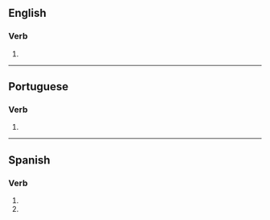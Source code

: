 {{also|récompenses|recompensés|récompensés}}

==English==

===Verb===
{{head|en|verb form}}

# {{en-third-person singular of|recompense}}

----

==Portuguese==

===Verb===
{{head|pt|verb form}}

# {{pt-verb-form-of|recompensar}}

----

==Spanish==

===Verb===
{{head|es|verb form}}

# {{es-verb form of|ending=ar|mood=imperative|sense=negative|pers=2|formal=no|number=singular|recompensar}}
# {{es-verb form of|ending=ar|mood=subjunctive|tense=present|pers=2|formal=no|number=singular|recompensar}}